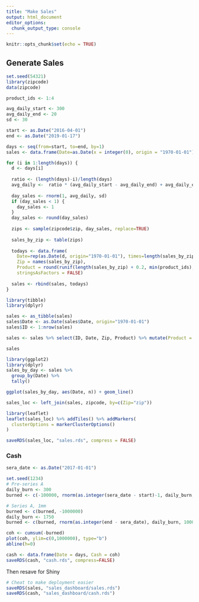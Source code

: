 ```yaml
---
title: "Make Sales"
output: html_document
editor_options: 
  chunk_output_type: console
---
```


```r
knitr::opts_chunk$set(echo = TRUE)
```

## Generate Sales

```r
set.seed(54321)
library(zipcode)
data(zipcode)

product_ids <- 1:4

avg_daily_start <- 300
avg_daily_end <- 20
sd <- 30

start <- as.Date("2016-04-01")
end <- as.Date("2019-01-17")

days <- seq(from=start, to=end, by=1)
sales <- data.frame(Date=as.Date(x = integer(0), origin = "1970-01-01"), Zip=character(0), Product=integer(0), stringsAsFactors = FALSE)

for (i in 1:length(days)) {
  d <- days[i]
  
  ratio <- (length(days)-i)/length(days)
  avg_daily <-  ratio * (avg_daily_start - avg_daily_end) + avg_daily_end
  
  day_sales <- rnorm(1, avg_daily, sd)
  if (day_sales < 1) {
    day_sales <- 1
  }
  day_sales <- round(day_sales)
  
  zips <- sample(zipcode$zip, day_sales, replace=TRUE)
  
  sales_by_zip <- table(zips)
  
  todays <- data.frame(
    Date=rep(as.Date(d, origin="1970-01-01"), times=length(sales_by_zip)),
    Zip = names(sales_by_zip),
    Product = round(runif(length(sales_by_zip) + 0.2, min(product_ids), max(product_ids))), #Intentionally under-representing the first and last number to add some variance.
    stringsAsFactors = FALSE)
  
  sales <- rbind(sales, todays)
}

library(tibble)
library(dplyr)

sales <- as_tibble(sales)
sales$Date <- as.Date(sales$Date, origin="1970-01-01")
sales$ID <- 1:nrow(sales)

sales <- sales %>% select(ID, Date, Zip, Product) %>% mutate(Product = as.factor(Product))

sales
```

```r
library(ggplot2)
library(dplyr)
sales_by_day <- sales %>% 
  group_by(Date) %>% 
  tally()

ggplot(sales_by_day, aes(Date, n)) + geom_line()
```

```r
sales_loc <- left_join(sales, zipcode, by=c(Zip="zip"))

library(leaflet)
leaflet(sales_loc) %>% addTiles() %>% addMarkers(
  clusterOptions = markerClusterOptions()
)

saveRDS(sales_loc, "sales.rds", compress = FALSE)
```

### Cash

```r
sera_date <- as.Date("2017-01-01")

set.seed(1234)
# Pre-series A
daily_burn <- 300
burned <- c(-100000, rnorm(as.integer(sera_date - start)-1, daily_burn, 1500))

# Series A, 1mm
burned <- c(burned, -1000000)
daily_burn <- 1750
burned <- c(burned, rnorm(as.integer(end - sera_date), daily_burn, 10000))

coh <- cumsum(-burned)
plot(coh, ylim=c(0,1000000), type="b")
abline(h=0)

cash <- data.frame(Date = days, Cash = coh)
saveRDS(cash, "cash.rds", compress=FALSE)
```

Then resave for Shiny
```r
# Cheat to make deployment easier
saveRDS(sales, "sales_dashboard/sales.rds")
saveRDS(cash, "sales_dashboard/cash.rds")
```